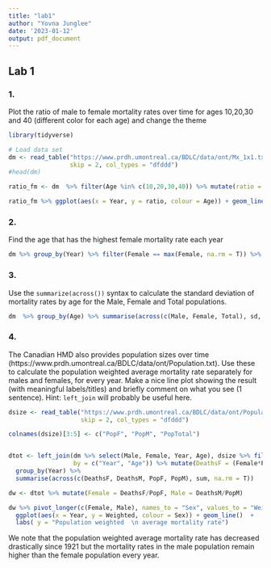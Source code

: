 ```yaml
---
title: "lab1"
author: "Yovna Junglee"
date: '2023-01-12'
output: pdf_document
---
```


## Lab 1


### 1.

Plot the ratio of male to female mortality rates over time for ages 10,20,30 and 40 (different color for each age) and change the theme


```r

library(tidyverse)

# Load data set
dm <- read_table("https://www.prdh.umontreal.ca/BDLC/data/ont/Mx_1x1.txt",
                 skip = 2, col_types = "dfddd")
#head(dm)

ratio_fm <- dm  %>% filter(Age %in% c(10,20,30,40)) %>% mutate(ratio = Male/Female)

ratio_fm %>% ggplot(aes(x = Year, y = ratio, colour = Age)) + geom_line() + theme_bw()
```





### 2.

Find the age that has the highest female mortality rate each year


```r
dm %>% group_by(Year) %>% filter(Female == max(Female, na.rm = T)) %>% select(Year, Age)
```



### 3.

Use the `summarize(across())` syntax to calculate the standard deviation of mortality rates by age for the Male, Female and Total populations.


```r
dm  %>% group_by(Age) %>% summarise(across(c(Male, Female, Total), sd, na.rm = T)) 

```



### 4.

The Canadian HMD also provides population sizes over time (https://www.prdh.umontreal.ca/BDLC/data/ont/Population.txt). Use these to calculate the population weighted average mortality rate separately for males and females, for every year. Make a nice line plot showing the result (with meaningful labels/titles) and briefly comment on what you see (1 sentence). Hint: `left_join` will probably be useful here.



```r
dsize <- read_table("https://www.prdh.umontreal.ca/BDLC/data/ont/Population.txt", 
                    skip = 2, col_types = "dfddd")

colnames(dsize)[3:5] <- c("PopF", "PopM", "PopTotal")


dtot <- left_join(dm %>% select(Male, Female, Year, Age), dsize %>% filter(Year!=2020), 
                  by = c("Year", "Age")) %>% mutate(DeathsF = (Female*PopF), DeathsM = (Male*PopM)) %>% 
  group_by(Year) %>% 
  summarise(across(c(DeathsF, DeathsM, PopF, PopM), sum, na.rm = T))

dw <- dtot %>% mutate(Female = DeathsF/PopF, Male = DeathsM/PopM)

dw %>% pivot_longer(c(Female, Male), names_to = "Sex", values_to = "Weighted")  %>% 
  ggplot(aes(x = Year, y = Weighted, colour = Sex)) + geom_line()  +
  labs( y = "Population weighted  \n average mortality rate")


```

We note that the population weighted average mortality rate has decreased drastically since 1921 but the mortality rates in the male population remain higher than the female population every year. 

